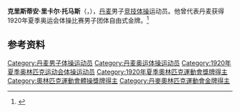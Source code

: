 {{NoteTA
|G1=Sports
|G2=PP
|1=zh-hans:托马斯;zh-hk:湯瑪士;zh-tw:湯瑪斯;
}}
{{Otheruses|other=名为克里斯蒂安·托马斯的其他人物|克里斯蒂安·托马斯}}

'''克里斯蒂安·里卡尔·托马斯'''（{{lang-da|Christian Richard Thomas}}，{{bd|1896年|2月7日|1970年|10月4日}}），[[丹麦|丹麦]]男子[[竞技体操|竞技体操]]运动员。他曾代表丹麦获得1920年夏季奥运会体操比赛男子团体自由式金牌。<ref>{{Cite web|title=Christian THOMAS|url=https://www.olympic.org/christian-thomas|accessdate=2021-03-30|work=International Olympic Committee|archive-date=2020-08-14|archive-url=https://web.archive.org/web/20200814101935/https://www.olympic.org/christian-thomas}}</ref>

== 参考资料 ==
{{reflist}}

{{Authority control}}
{{DEFAULTSORT:Thomas, Christian Richard}}
[[Category:丹麦男子体操运动员|Category:丹麦男子体操运动员]]
[[Category:丹麦奥运体操运动员|Category:丹麦奥运体操运动员]]
[[Category:1920年夏季奥林匹克运动会体操运动员|Category:1920年夏季奥林匹克运动会体操运动员]]
[[Category:1920年夏季奧林匹克運動會獎牌得主|Category:1920年夏季奧林匹克運動會獎牌得主]]
[[Category:奧林匹克運動會體操獎牌得主|Category:奧林匹克運動會體操獎牌得主]]
[[Category:丹麥奧林匹克運動會金牌得主|Category:丹麥奧林匹克運動會金牌得主]]
{{denmark-bio-stub}}